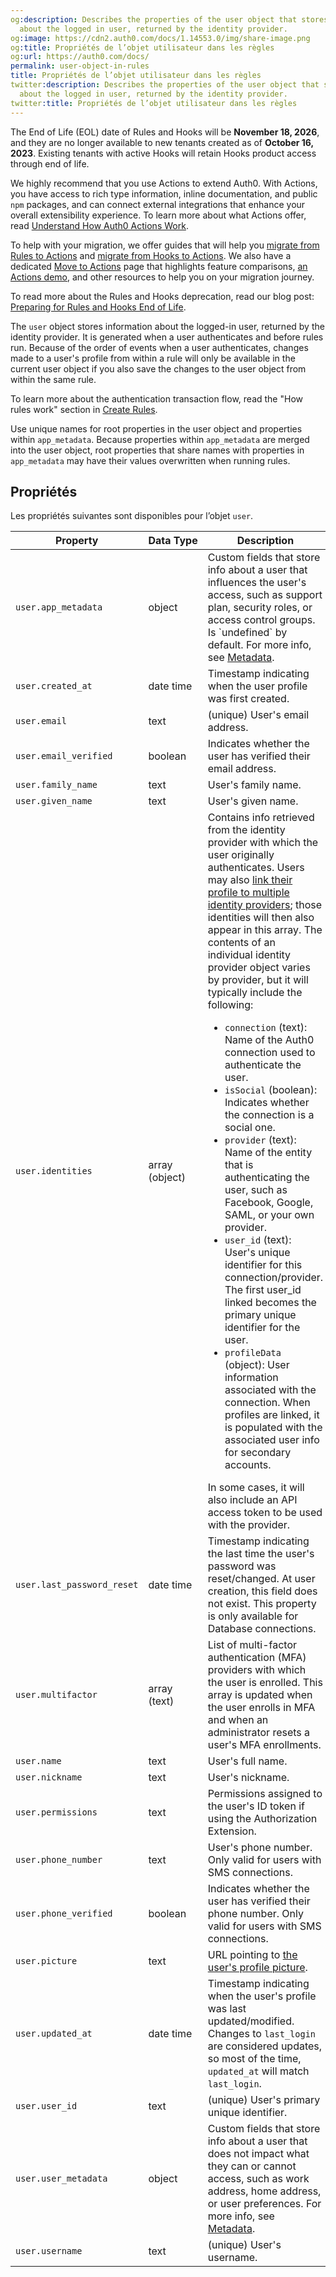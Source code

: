 ```yaml
---
og:description: Describes the properties of the user object that stores information
  about the logged in user, returned by the identity provider.
og:image: https://cdn2.auth0.com/docs/1.14553.0/img/share-image.png
og:title: Propriétés de l’objet utilisateur dans les règles
og:url: https://auth0.com/docs/
permalink: user-object-in-rules
title: Propriétés de l’objet utilisateur dans les règles
twitter:description: Describes the properties of the user object that stores information
  about the logged in user, returned by the identity provider.
twitter:title: Propriétés de l’objet utilisateur dans les règles
---
```


<Warning>

The End of Life (EOL) date of Rules and Hooks will be **November 18, 2026**, and they are no longer available to new tenants created as of **October 16, 2023**. Existing tenants with active Hooks will retain Hooks product access through end of life.

We highly recommend that you use Actions to extend Auth0. With Actions, you have access to rich type information, inline documentation, and public `npm` packages, and can connect external integrations that enhance your overall extensibility experience. To learn more about what Actions offer, read [Understand How Auth0 Actions Work](/docs/customize/actions/actions-overview).

To help with your migration, we offer guides that will help you [migrate from Rules to Actions](/docs/customize/actions/migrate/migrate-from-rules-to-actions) and [migrate from Hooks to Actions](/docs/customize/actions/migrate/migrate-from-hooks-to-actions). We also have a dedicated [Move to Actions](https://auth0.com/extensibility/movetoactions) page that highlights feature comparisons, [an Actions demo](https://www.youtube.com/watch?v=UesFSY1klrI), and other resources to help you on your migration journey.

To read more about the Rules and Hooks deprecation, read our blog post: [Preparing for Rules and Hooks End of Life](https://auth0.com/blog/preparing-for-rules-and-hooks-end-of-life/).

</Warning>

The `user` object stores information about the logged-in user, returned by the <Tooltip tip="Identity Provider (IdP): Service that stores and manages digital identities." cta="View Glossary" href="/docs/glossary?term=identity+provider">identity provider</Tooltip>. It is generated when a user authenticates and before rules run. Because of the order of events when a user authenticates, changes made to a user's profile from within a rule will only be available in the current user object if you also save the changes to the user object from within the same rule.

To learn more about the authentication transaction flow, read the "How rules work" section in [Create Rules](/docs/customize/rules/create-rules).

<Warning>

Use unique names for root properties in the user object and properties within `app_metadata`. Because properties within `app_metadata` are merged into the user object, root properties that share names with properties in `app_metadata` may have their values overwritten when running rules.

</Warning>

## Propriétés

Les propriétés suivantes sont disponibles pour l’objet `user`.

<table class="table">
<thead>
<tr>
<th>Property</th>
<th>Data Type</th>
<th>Description</th>
</tr>
</thead>
<tbody>
<tr>
<td><code>user.app_metadata</code></td>
<td>object</td>
<td>Custom fields that store info about a user that influences the user's access, such as support plan, security roles, or access control groups. Is `undefined` by default. For more info, see <a href="/docs/manage-users/user-accounts/metadata">Metadata</a>.</td>
</tr>
<tr>
<td><code>user.created_at</code></td>
<td>date time</td>
<td>Timestamp indicating when the user profile was first created.</td>
</tr>
<tr>
<td><code>user.email</code></td>
<td>text</td>
<td>(unique) User's email address.</td>
</tr>
<tr>
<td><code>user.email_verified</code></td>
<td>boolean</td>
<td>Indicates whether the user has verified their email address.</td>
</tr>
<tr>
<td><code>user.family_name</code></td>
<td>text</td>
<td>User's family name.</td>
</tr>
<tr>
<td><code>user.given_name</code></td>
<td>text</td>
<td>User's given name.</td>
</tr>
<tr>
<td><code>user.identities</code></td>
<td>array (object)</td>
<td>
        Contains info retrieved from the identity provider with which the user originally authenticates. Users may also <a href="/docs/manage-users/user-accounts/user-account-linking">link their profile to multiple identity providers</a>; those identities will then also appear in this array. The contents of an individual identity provider object varies by provider, but it will typically include the following:<ul>
<li><code>connection</code> (text): Name of the Auth0 connection used to authenticate the user.</li>
<li><code>isSocial</code> (boolean): Indicates whether the connection is a social one.</li>
<li><code>provider</code> (text): Name of the entity that is authenticating the user, such as Facebook, Google, SAML, or your own provider.</li>
<li><code>user_id</code> (text): User's unique identifier for this connection/provider. The first user_id linked becomes the primary unique identifier for the user.</li>
<li><code>profileData</code> (object): User information associated with the connection. When profiles are linked, it is populated with the associated user info for secondary accounts.</li></ul>
In some cases, it will also include an API <Tooltip tip="Access Token: Authorization credential, in the form of an opaque string or JWT, used to access an API." cta="View Glossary" href="/docs/glossary?term=access+token">access token</Tooltip> to be used with the provider.
      </td>
</tr>
<tr>
<td><code>user.last_password_reset</code></td>
<td>date time</td>
<td>Timestamp indicating the last time the user's password was reset/changed. At user creation, this field does not exist. This property is only available for Database connections.</td>
</tr>
<tr>
<td><code>user.multifactor</code></td>
<td>array (text)</td>
<td>List of multi-factor authentication (MFA) providers with which the user is enrolled. This array is updated when the user enrolls in MFA and when an administrator resets a user's MFA enrollments.</td>
</tr>
<tr>
<td><code>user.name</code></td>
<td>text</td>
<td>User's full name.</td>
</tr>
<tr>
<td><code>user.nickname</code></td>
<td>text</td>
<td>User's nickname.</td>
</tr>
<tr>
<td><code>user.permissions</code></td>
<td>text</td>
<td>Permissions assigned to the user's ID token if using the Authorization Extension.</td>
</tr>
<tr>
<td><code>user.phone_number</code></td>
<td>text</td>
<td>User's phone number. Only valid for users with SMS connections.</td>
</tr>
<tr>
<td><code>user.phone_verified</code></td>
<td>boolean</td>
<td>Indicates whether the user has verified their phone number. Only valid for users with SMS connections.</td>
</tr>
<tr>
<td><code>user.picture</code></td>
<td>text</td>
<td>URL pointing to <a href="/docs/manage-users/user-accounts/change-user-picture">the user's profile picture</a>.</td>
</tr>
<tr>
<td><code>user.updated_at</code></td>
<td>date time</td>
<td>Timestamp indicating when the user's profile was last updated/modified. Changes to <code>last_login</code> are considered updates, so most of the time, <code>updated_at</code> will match <code>last_login</code>.</td>
</tr>
<tr>
<td><code>user.user_id</code></td>
<td>text</td>
<td>(unique) User's primary unique identifier.</td>
</tr>
<tr>
<td><code>user.user_metadata</code></td>
<td>object</td>
<td>Custom fields that store info about a user that does not impact what they can or cannot access, such as work address, home address, or user preferences. For more info, see <a href="/docs/manage-users/user-accounts/metadata">Metadata</a>.</td>
</tr>
<tr>
<td><code>user.username</code></td>
<td>text</td>
<td>(unique) User's username.</td>
</tr>
</tbody>
</table>